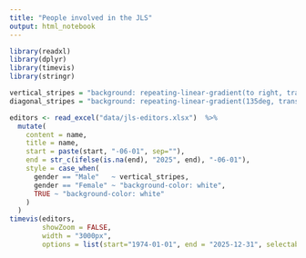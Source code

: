 ```yaml
---
title: "People involved in the JLS"
output: html_notebook
---
```


```r
library(readxl)
library(dplyr)
library(timevis)
library(stringr)

vertical_stripes = "background: repeating-linear-gradient(to right, transparent, transparent 2px, lightgray 2px, lightgray 4px);"
diagonal_stripes = "background: repeating-linear-gradient(135deg, transparent, transparent 2px, lightgray 2px, lightgray 4px);"

editors <- read_excel("data/jls-editors.xlsx")  %>%
  mutate(
    content = name,
    title = name,
    start = paste(start, "-06-01", sep=""),
    end = str_c(ifelse(is.na(end), "2025", end), "-06-01"),
    style = case_when(
      gender == "Male"   ~ vertical_stripes,
      gender == "Female" ~ "background-color: white",
      TRUE ~ "background-color: white"
    )
  )
timevis(editors,
        showZoom = FALSE,
        width = "3000px",
        options = list(start="1974-01-01", end = "2025-12-31", selectable=FALSE, showCurrentTime = FALSE))
```